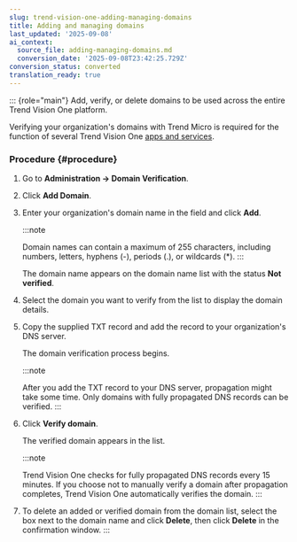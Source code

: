 ```yaml
---
slug: trend-vision-one-adding-managing-domains
title: Adding and managing domains
last_updated: '2025-09-08'
ai_context:
  source_file: adding-managing-domains.md
  conversion_date: '2025-09-08T23:42:25.729Z'
conversion_status: converted
translation_ready: true
---
```


::: {role="main"}
Add, verify, or delete domains to be used across the entire Trend Vision One platform.

Verifying your organization's domains with Trend Micro is required for the function of several Trend Vision One [apps and services](domain-verification.mdx).

### Procedure {#procedure}

1.  Go to **Administration → Domain Verification**.

2.  Click **Add Domain**.

3.  Enter your organization's domain name in the field and click **Add**.

    :::note

    Domain names can contain a maximum of 255 characters, including numbers, letters, hyphens (-), periods (.), or wildcards (\*).
    :::

    The domain name appears on the domain name list with the status **Not verified**.

4.  Select the domain you want to verify from the list to display the domain details.

5.  Copy the supplied TXT record and add the record to your organization's DNS server.

    The domain verification process begins.

    :::note

    After you add the TXT record to your DNS server, propagation might take some time. Only domains with fully propagated DNS records can be verified.
    :::

6.  Click **Verify domain**.

    The verified domain appears in the list.

    :::note

    Trend Vision One checks for fully propagated DNS records every 15 minutes. If you choose not to manually verify a domain after propagation completes, Trend Vision One automatically verifies the domain.
    :::

7.  To delete an added or verified domain from the domain list, select the box next to the domain name and click **Delete**, then click **Delete** in the confirmation window.
:::
